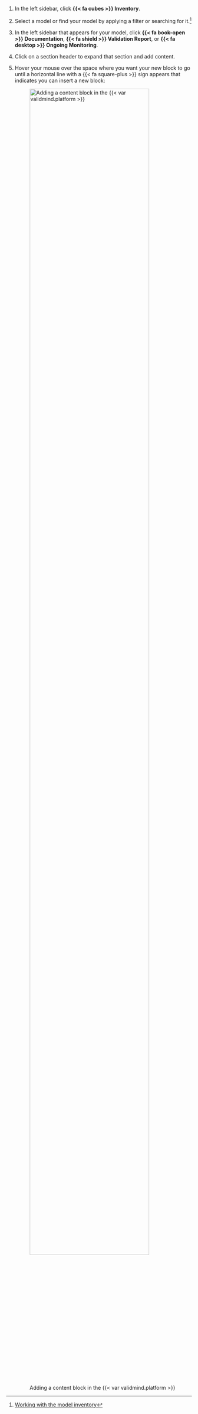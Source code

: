 1. In the left sidebar, click **{{< fa cubes >}} Inventory**.

1. Select a model or find your model by applying a filter or searching for it.^[[Working with the model inventory](/guide/model-inventory/working-with-model-inventory.qmd#search-filter-and-sort-models)]

1. In the left sidebar that appears for your model, click **{{< fa book-open >}} Documentation**, **{{< fa shield >}} Validation Report**, or **{{< fa desktop >}} Ongoing Monitoring**.

1. Click on a section header to expand that section and add content.

1. Hover your mouse over the space where you want your new block to go until a horizontal line with a {{< fa square-plus >}} sign appears that indicates you can insert a new block:

    ![Adding a content block in the {{< var validmind.platform >}}](/guide/model-documentation/add-content-block.gif){width=90% fig-alt="A gif showing the process of adding a content block in the ValidMind Platform" .screenshot}